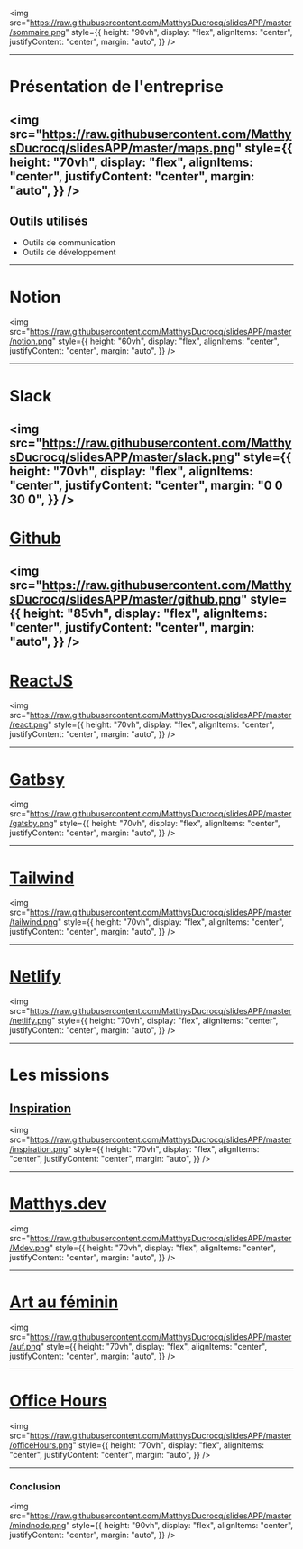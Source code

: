 

<img
  src="https://raw.githubusercontent.com/MatthysDucrocq/slidesAPP/master/sommaire.png"
  style={{
    height: "90vh",
    display: "flex",
    alignItems: "center",
    justifyContent: "center",
    margin: "auto",
  }}
/>

---

# Présentation de l'entreprise

<img
  src="https://raw.githubusercontent.com/MatthysDucrocq/slidesAPP/master/maps.png"
  style={{
    height: "70vh",
    display: "flex",
    alignItems: "center",
    justifyContent: "center",
    margin: "auto",
  }}
/>
---

## Outils utilisés

<ul><li>Outils de communication</li>

<li>Outils de développement</li></ul>

---

# Notion

<img
  src="https://raw.githubusercontent.com/MatthysDucrocq/slidesAPP/master/notion.png"
  style={{
    height: "60vh",
    display: "flex",
    alignItems: "center",
    justifyContent: "center",
    margin: "auto",
  }}
/>

---

# Slack

<img
  src="https://raw.githubusercontent.com/MatthysDucrocq/slidesAPP/master/slack.png"
  style={{
    height: "70vh",
    display: "flex",
    alignItems: "center",
    justifyContent: "center",
    margin: "0 0 30 0",
  }}
/>
---

# [Github](www.github.com)

<img
  src="https://raw.githubusercontent.com/MatthysDucrocq/slidesAPP/master/github.png"
  style={{
    height: "85vh",
    display: "flex",
    alignItems: "center",
    justifyContent: "center",
    margin: "auto",
  }}
/>
---

# [ReactJS](https://fr.reactjs.org/)

<img
  src="https://raw.githubusercontent.com/MatthysDucrocq/slidesAPP/master/react.png"
  style={{
    height: "70vh",
    display: "flex",
    alignItems: "center",
    justifyContent: "center",
    margin: "auto",
  }}
/>

---

# [Gatbsy](https://www.gatsbyjs.com/)

<img
  src="https://raw.githubusercontent.com/MatthysDucrocq/slidesAPP/master/gatsby.png"
  style={{
    height: "70vh",
    display: "flex",
    alignItems: "center",
    justifyContent: "center",
    margin: "auto",
  }}
/>

---

# [Tailwind](https://tailwindcss.com/)

<img
  src="https://raw.githubusercontent.com/MatthysDucrocq/slidesAPP/master/tailwind.png"
  style={{
    height: "70vh",
    display: "flex",
    alignItems: "center",
    justifyContent: "center",
    margin: "auto",
  }}
/>

---

# [Netlify](https://www.netlify.com/)

<img
  src="https://raw.githubusercontent.com/MatthysDucrocq/slidesAPP/master/netlify.png"
  style={{
    height: "70vh",
    display: "flex",
    alignItems: "center",
    justifyContent: "center",
    margin: "auto",
  }}
/>

---

# Les missions

## [Inspiration](https://inspiration.davidl.fr/)

<img
  src="https://raw.githubusercontent.com/MatthysDucrocq/slidesAPP/master/inspiration.png"
  style={{
    height: "70vh",
    display: "flex",
    alignItems: "center",
    justifyContent: "center",
    margin: "auto",
  }}
/>

---

# [Matthys.dev](https://matthys.dev)

<img
  src="https://raw.githubusercontent.com/MatthysDucrocq/slidesAPP/master/Mdev.png"
  style={{
    height: "70vh",
    display: "flex",
    alignItems: "center",
    justifyContent: "center",
    margin: "auto",
  }}
/>

---

# [Art au féminin](https://artaufeminin.fr/)

<img
  src="https://raw.githubusercontent.com/MatthysDucrocq/slidesAPP/master/auf.png"
  style={{
    height: "70vh",
    display: "flex",
    alignItems: "center",
    justifyContent: "center",
    margin: "auto",
  }}
/>

---

# [Office Hours](https://www.youtube.com/channel/UCO0X5b0mQ4eIHitXHXSFUyw)

<img
  src="https://raw.githubusercontent.com/MatthysDucrocq/slidesAPP/master/officeHours.png"
  style={{
    height: "70vh",
    display: "flex",
    alignItems: "center",
    justifyContent: "center",
    margin: "auto",
  }}
/>


---

### Conclusion

<img
  src="https://raw.githubusercontent.com/MatthysDucrocq/slidesAPP/master/mindnode.png"
  style={{
    height: "90vh",
    display: "flex",
    alignItems: "center",
    justifyContent: "center",
    margin: "auto",
  }}
/>
